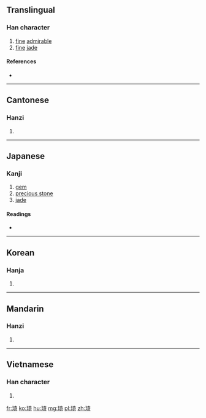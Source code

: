==Translingual==

===Han character===
{{Han char|rn=96|rad=玉|as=08|sn=12|four=1412<sub>1</sub>|canj=一土大一口 (MGKMR)}}

# [[fine]] [[admirable]]
# [[fine]] [[jade]]

====References====
* {{Han ref|kx=0734.230|dkj=21062|dj=1146.240|hdz=21120.100|uh=7426|ud=29734|bh=B561|bd=46433}}

----

==Cantonese==

===Hanzi===
{{yue-hanzi|jyut=|y=kei4}}

# {{defn|lang=yue|sort=玉08}}

----

==Japanese==

===Kanji===
{{ja-kanji|grade=|rs=玉08}}

# [[gem]]
# [[precious stone]]
# [[jade]]

====Readings====
* {{ja-readings|on=[[き]] (ki), [[ぎ]] (gi)|kun=[[たま]] (tama)|nanori=}}

----

==Korean==

===Hanja===
{{ko-hanja|hangeul=기|eumhun=|rv=gi|mr=ki|y=ki}}

# {{defn|lang=ko|sort=玉08}}

----

==Mandarin==

===Hanzi===
{{cmn-hanzi|pin=[[qí]] ([[qi2]])|wg=ch'i<sup>2</sup>}}

# {{defn|lang=cmn|sort=玉08}}

----

==Vietnamese==

===Han character===
{{vi-hantu|[[kỳ]], [[kì]]|rs=玉08}}

# {{defn|lang=vi|sort=玉08}}

[[fr:琦]]
[[ko:琦]]
[[hu:琦]]
[[mg:琦]]
[[pl:琦]]
[[zh:琦]]